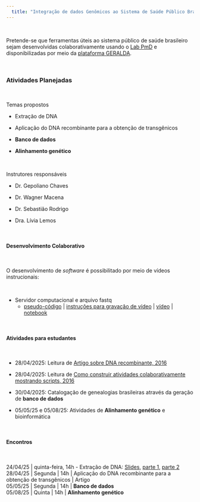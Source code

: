 ```yaml
---
  title: "Integração de dados Genômicos ao Sistema de Saúde Público Brasileiro (SUS)"
---
```


\

Pretende-se que ferramentas úteis ao sistema público de saúde brasileiro sejam desenvolvidas colaborativamente usando o [Lab PmD](lab-virtual.html) e disponibilizadas por meio da [plataforma GERALDA](https://geraldo-br.netlify.app/pmd).

\

### Atividades Planejadas

\

Temas propostos

* Extração de DNA

* Aplicação do DNA recombinante para a obtenção de transgênicos 

* **Banco de dados** 

* **Alinhamento genético**

\

Instrutores responsáveis

* Dr. Gepoliano Chaves

* Dr. Wagner Macena

* Dr. Sebastião Rodrigo

* Dra. Lívia Lemos


\


#### Desenvolvimento Colaborativo

\

O desenvolvimento de *software* é possibilitado por meio de vídeos instrucionais:

\

* Servidor computacional e arquivo fastq 
  + [pseudo-código](https://docs.google.com/document/d/1TBsntWO8cCpHQ9YkvlUwXkXHqAkoKPlVBxtltosAAPs/edit?tab=t.0#heading=h.sc3873h8qqnu) | [instruções para gravação de vídeo](https://docs.google.com/document/d/161PbOhDUD06T_ALjTlTGr_N2WFCFryxUf2OS1HtTWro/edit?usp=sharing) | [vídeo](https://drive.google.com/file/d/1FYhk2wx59oGGtiQwGLOjLbkj48nBlq9v/view?usp=sharing) | [notebook](https://bioinformatics-bridge-course.netlify.app/align-extract-counts#download-fastq-file)
  
\
  
#### Atividades para estudantes

\

* 28/04/2025: Leitura de [Artigo sobre DNA recombinante, 2016](https://drive.google.com/file/d/1F1fUyGFlYZkSJw10gLZdUVN5DwoLO29s/view?usp=sharing)

* 28/04/2025: Leitura de [Como construir atividades colaborativamente mostrando scripts, 2016](https://drive.google.com/file/d/1F1fUyGFlYZkSJw10gLZdUVN5DwoLO29s/view?usp=sharing)

* 30/04/2025: Catalogação de genealogias brasileiras através da geração de **banco de dados**

* 05/05/25 e 05/08/25: Atividades de **Alinhamento genético** e bioinformática

\

#### Encontros

\



24/04/25 | quinta-feira, 14h - Extração de DNA: [Slides](https://docs.google.com/presentation/d/1CDvot01DESUGmTz_N9yecDO7wTh2dm7u/edit?usp=sharing&ouid=118102085428546980704&rtpof=true&sd=true), [parte 1](https://docs.google.com/presentation/d/1CDvot01DESUGmTz_N9yecDO7wTh2dm7u/edit?usp=sharing&ouid=118102085428546980704&rtpof=true&sd=true), [parte 2](https://docs.google.com/presentation/d/1CDvot01DESUGmTz_N9yecDO7wTh2dm7u/edit?usp=sharing&ouid=118102085428546980704&rtpof=true&sd=true) \
28/04/25 | Segunda | 14h | Aplicação do DNA recombinante para a obtenção de transgênicos | Artigo \
05/05/25 | Segunda | 14h | **Banco de dados** \
05/08/25 | Quinta  | 14h | **Alinhamento genético**









